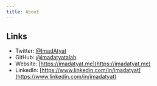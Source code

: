 ```yaml
---
title: About
---
```


## Links

- Twitter: [@ImadAtyat](https://twitter.com/ImadAtyat)
- GitHub: [@imadatyatalah](https://github.com/imadatyatalah)
- Website: [https://imadatyat.me](https://imadatyat.me)
- LinkedIn: [https://www.linkedin.com/in/imadatyat](https://www.linkedin.com/in/imadatyat)
